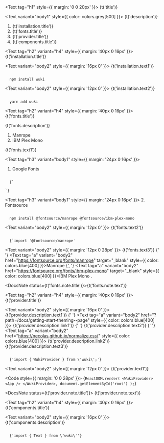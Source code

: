 

<Meta title="Getting Start/Installation" />

<Text tag="h1" style={{ margin: '0 0 20px' }}>
  {t('title')}
</Text>

<Text variant="body1" style={{ color: colors.grey[500] }}>
  {t('description')}
</Text>

<ol>
  <li>
    <Text tag="a" variant="body2" href="#test" style={{ color: colors.blue[400] }}>{t('installation.title')}</Text>
  </li>
  <li>
    <Text tag="a" variant="body2" href="#test" style={{ color: colors.blue[400] }}>{t('fonts.title')}</Text>
  </li>
  <li>
    <Text tag="a" variant="body2" href="#test" style={{ color: colors.blue[400] }}>{t('provider.title')}</Text>
  </li>
  <li>
    <Text tag="a" variant="body2" href="#test" style={{ color: colors.blue[400] }}>{t('components.title')}</Text>
  </li>
</ol>

<Text tag="h2" variant="h4" style={{ margin: '40px 0 16px' }}>
  {t('installation.title')}
</Text>

<Text variant="body2" style={{ margin: '16px 0' }}>
  {t('installation.text1')}
</Text>

<Code>
  npm install wuki
</Code>

<Text variant="body2" style={{ margin: '12px 0' }}>
  {t('installation.text2')}
</Text>

<Code>
  yarn add wuki
</Code>

<Text tag="h2" variant="h4" style={{ margin: '40px 0 16px' }}>
  {t('fonts.title')}
</Text>

<Text variant="body2">
  {t('fonts.description')}
</Text>

<ol style={{ margin: '16px 0' }}>
  <li>
    <Text tag="a" variant="body2" href="https://fonts.google.com/specimen/Manrope" target="_blank" style={{ color: colors.blue[400] }}>
      Manrope
    </Text>
  </li>
  <li>
    <Text tag="a" variant="body2" href="https://fonts.google.com/specimen/IBM+Plex+Mono?query=ibm+plex+mono" target="_blank" style={{ color: colors.blue[400] }}>
      IBM Plex Mono
    </Text>
  </li>
</ol>

<Text variant="body2">
  {t('fonts.text1')}
</Text>

<Text tag="h3" variant="body1" style={{ margin: '24px 0 16px' }}>
  1. Google Fonts
</Text>

<Code>
  {`<link rel="preconnect" href="https://fonts.googleapis.com">
<link rel="preconnect" href="https://fonts.gstatic.com" crossorigin>
<link rel="stylesheet" href="https://fonts.googleapis.com/css2?family=IBM+Plex+Mono&family=Manrope:wght@200;300;400;500;600;700;800&display=swap">`}
</Code>

<Text tag="h3" variant="body1" style={{ margin: '24px 0 16px' }}>
  2. Fontsource
</Text>

<Code>
  npm install @fontsource/manrope @fontsource/ibm-plex-mono
</Code>

<Text variant="body2" style={{ margin: '12px 0' }}>
  {t('fonts.text2')}
</Text>

<Code>
  {`import '@fontsource/manrope'
</Code>

<Text variant="body2" style={{ margin: '12px 0 28px' }}>
  {t('fonts.text3')}
  {' '}
  <Text tag="a" variant="body2" href="https://fontsource.org/fonts/manrope" target="_blank" style={{ color: colors.blue[400] }}>Manrope</Text>
  {', '}
  <Text tag="a" variant="body2" href="https://fontsource.org/fonts/ibm-plex-mono" target="_blank" style={{ color: colors.blue[400] }}>IBM Plex Mono</Text>
.
</Text>

<DocsNote status={t('fonts.note.title')}>{t('fonts.note.text')}</DocsNote>

<Text tag="h2" variant="h4" style={{ margin: '40px 0 16px' }}>{t('provider.title')}</Text>

<Text variant="body2" style={{ margin: '16px 0' }}>
  {t('provider.description.text1')}
  {' '}
  <Text tag="a" variant="body2" href="?path=/docs/getting-start-theming--page" style={{ color: colors.blue[400] }}>
    {t('provider.description.link1')}
  </Text>
  {' '}
  {t('provider.description.text2')}
  {' '}
  <Text tag="a" variant="body2" href="https://necolas.github.io/normalize.css/" style={{ color: colors.blue[400] }}>
    {t('provider.description.link2')}
  </Text>
  {t('provider.description.text3')}
</Text>

<Code>
  {'import { WukiProvider } from \'wuki\';'}
</Code>

<Text variant="body2" style={{ margin: '12px 0' }}>
  {t('provider.text1')}
</Text>

<Code style={{ margin: '0 0 28px' }}>
{`ReactDOM.render(
  <WukiProvider>
    <App />
  </WukiProvider>,
  document.getElementById('root')
);`}
</Code>

<DocsNote status={t('provider.note.title')}>
  {t('provider.note.text')}
</DocsNote>

<Text tag="h2" variant="h4" style={{ margin: '40px 0 16px' }}>
  {t('components.title')}
</Text>

<Text variant="body2" style={{ margin: '16px 0' }}>
  {t('components.description')}
</Text>

<Code>
  {'import { Text } from \'wuki\''}
</Code>
